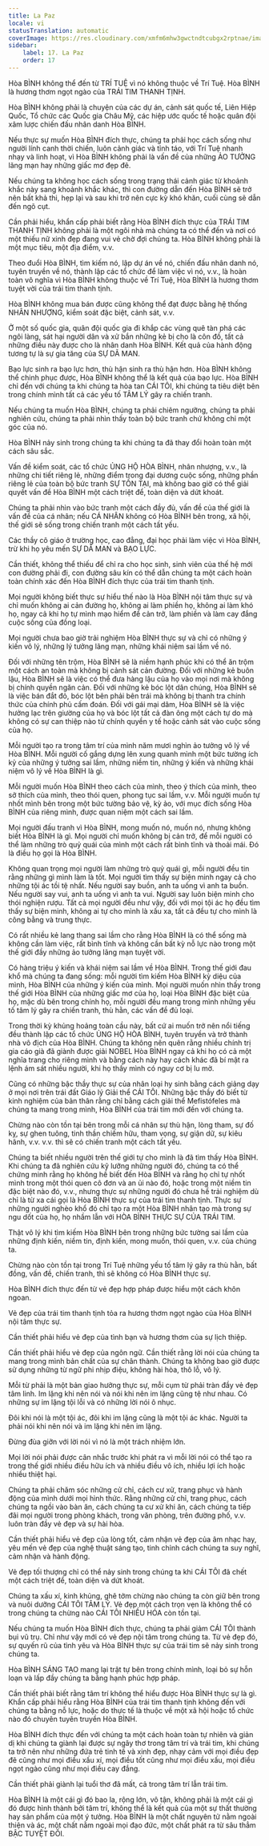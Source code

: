 ```yaml
---
title: La Paz
locale: vi
statusTranslation: automatic
coverImage: https://res.cloudinary.com/xmfm6mhw3gwctndtcubgx2rptnae/image/upload/v1740337243/small_cover_educacion_fundamental_a051170f1c.webp
sidebar:
    label: 17. La Paz
    order: 17
---
```

Hòa BÌNH không thể đến từ TRÍ TUỆ vì nó không thuộc về Trí Tuệ. Hòa BÌNH là hương thơm ngọt ngào của TRÁI TIM THANH TỊNH.

Hòa BÌNH không phải là chuyện của các dự án, cảnh sát quốc tế, Liên Hiệp Quốc, Tổ chức các Quốc gia Châu Mỹ, các hiệp ước quốc tế hoặc quân đội xâm lược chiến đấu nhân danh Hòa BÌNH.

Nếu thực sự muốn Hòa BÌNH đích thực, chúng ta phải học cách sống như người lính canh thời chiến, luôn cảnh giác và tỉnh táo, với Trí Tuệ nhanh nhạy và linh hoạt, vì Hòa BÌNH không phải là vấn đề của những ẢO TƯỞNG lãng mạn hay những giấc mơ đẹp đẽ.

Nếu chúng ta không học cách sống trong trạng thái cảnh giác từ khoảnh khắc này sang khoảnh khắc khác, thì con đường dẫn đến Hòa BÌNH sẽ trở nên bất khả thi, hẹp lại và sau khi trở nên cực kỳ khó khăn, cuối cùng sẽ dẫn đến ngõ cụt.

Cần phải hiểu, khẩn cấp phải biết rằng Hòa BÌNH đích thực của TRÁI TIM THANH TỊNH không phải là một ngôi nhà mà chúng ta có thể đến và nơi có một thiếu nữ xinh đẹp đang vui vẻ chờ đợi chúng ta. Hòa BÌNH không phải là một mục tiêu, một địa điểm, v.v.

Theo đuổi Hòa BÌNH, tìm kiếm nó, lập dự án về nó, chiến đấu nhân danh nó, tuyên truyền về nó, thành lập các tổ chức để làm việc vì nó, v.v., là hoàn toàn vô nghĩa vì Hòa BÌNH không thuộc về Trí Tuệ, Hòa BÌNH là hương thơm tuyệt vời của trái tim thanh tịnh.

Hòa BÌNH không mua bán được cũng không thể đạt được bằng hệ thống NHÂN NHƯỢNG, kiểm soát đặc biệt, cảnh sát, v.v.

Ở một số quốc gia, quân đội quốc gia đi khắp các vùng quê tàn phá các ngôi làng, sát hại người dân và xử bắn những kẻ bị cho là côn đồ, tất cả những điều này được cho là nhân danh Hòa BÌNH. Kết quả của hành động tương tự là sự gia tăng của SỰ DÃ MAN.

Bạo lực sinh ra bạo lực hơn, thù hận sinh ra thù hận hơn. Hòa BÌNH không thể chinh phục được, Hòa BÌNH không thể là kết quả của bạo lực. Hòa BÌNH chỉ đến với chúng ta khi chúng ta hòa tan CÁI TÔI, khi chúng ta tiêu diệt bên trong chính mình tất cả các yếu tố TÂM LÝ gây ra chiến tranh.

Nếu chúng ta muốn Hòa BÌNH, chúng ta phải chiêm ngưỡng, chúng ta phải nghiên cứu, chúng ta phải nhìn thấy toàn bộ bức tranh chứ không chỉ một góc của nó.

Hòa BÌNH nảy sinh trong chúng ta khi chúng ta đã thay đổi hoàn toàn một cách sâu sắc.

Vấn đề kiểm soát, các tổ chức ỦNG HỘ HÒA BÌNH, nhân nhượng, v.v., là những chi tiết riêng lẻ, những điểm trong đại dương cuộc sống, những phần riêng lẻ của toàn bộ bức tranh SỰ TỒN TẠI, mà không bao giờ có thể giải quyết vấn đề Hòa BÌNH một cách triệt để, toàn diện và dứt khoát.

Chúng ta phải nhìn vào bức tranh một cách đầy đủ, vấn đề của thế giới là vấn đề của cá nhân; nếu CÁ NHÂN không có Hòa BÌNH bên trong, xã hội, thế giới sẽ sống trong chiến tranh một cách tất yếu.

Các thầy cô giáo ở trường học, cao đẳng, đại học phải làm việc vì Hòa BÌNH, trừ khi họ yêu mến SỰ DÃ MAN và BẠO LỰC.

Cần thiết, không thể thiếu để chỉ ra cho học sinh, sinh viên của thế hệ mới con đường phải đi, con đường sâu kín có thể dẫn chúng ta một cách hoàn toàn chính xác đến Hòa BÌNH đích thực của trái tim thanh tịnh.

Mọi người không biết thực sự hiểu thế nào là Hòa BÌNH nội tâm thực sự và chỉ muốn không ai cản đường họ, không ai làm phiền họ, không ai làm khó họ, ngay cả khi họ tự mình mạo hiểm để cản trở, làm phiền và làm cay đắng cuộc sống của đồng loại.

Mọi người chưa bao giờ trải nghiệm Hòa BÌNH thực sự và chỉ có những ý kiến ​​vô lý, những lý tưởng lãng mạn, những khái niệm sai lầm về nó.

Đối với những tên trộm, Hòa BÌNH sẽ là niềm hạnh phúc khi có thể ăn trộm một cách an toàn mà không bị cảnh sát cản đường. Đối với những kẻ buôn lậu, Hòa BÌNH sẽ là việc có thể đưa hàng lậu của họ vào mọi nơi mà không bị chính quyền ngăn cản. Đối với những kẻ bóc lột dân chúng, Hòa BÌNH sẽ là việc bán đắt đỏ, bóc lột bên phải bên trái mà không bị thanh tra chính thức của chính phủ cấm đoán. Đối với gái mại dâm, Hòa BÌNH sẽ là việc hưởng lạc trên giường của họ và bóc lột tất cả đàn ông một cách tự do mà không có sự can thiệp nào từ chính quyền y tế hoặc cảnh sát vào cuộc sống của họ.

Mỗi người tạo ra trong tâm trí của mình năm mươi nghìn ảo tưởng vô lý về Hòa BÌNH. Mỗi người cố gắng dựng lên xung quanh mình một bức tường ích kỷ của những ý tưởng sai lầm, những niềm tin, những ý kiến ​​và những khái niệm vô lý về Hòa BÌNH là gì.

Mỗi người muốn Hòa BÌNH theo cách của mình, theo ý thích của mình, theo sở thích của mình, theo thói quen, phong tục sai lầm, v.v. Mỗi người muốn tự nhốt mình bên trong một bức tường bảo vệ, kỳ ảo, với mục đích sống Hòa BÌNH của riêng mình, được quan niệm một cách sai lầm.

Mọi người đấu tranh vì Hòa BÌNH, mong muốn nó, muốn nó, nhưng không biết Hòa BÌNH là gì. Mọi người chỉ muốn không bị cản trở, để mỗi người có thể làm những trò quỷ quái của mình một cách rất bình tĩnh và thoải mái. Đó là điều họ gọi là Hòa BÌNH.

Không quan trọng mọi người làm những trò quỷ quái gì, mỗi người đều tin rằng những gì mình làm là tốt. Mọi người tìm thấy sự biện minh ngay cả cho những tội ác tồi tệ nhất. Nếu người say buồn, anh ta uống vì anh ta buồn. Nếu người say vui, anh ta uống vì anh ta vui. Người say luôn biện minh cho thói nghiện rượu. Tất cả mọi người đều như vậy, đối với mọi tội ác họ đều tìm thấy sự biện minh, không ai tự cho mình là xấu xa, tất cả đều tự cho mình là công bằng và trung thực.

Có rất nhiều kẻ lang thang sai lầm cho rằng Hòa BÌNH là có thể sống mà không cần làm việc, rất bình tĩnh và không cần bất kỳ nỗ lực nào trong một thế giới đầy những ảo tưởng lãng mạn tuyệt vời.

Có hàng triệu ý kiến ​​và khái niệm sai lầm về Hòa BÌNH. Trong thế giới đau khổ mà chúng ta đang sống: mỗi người tìm kiếm Hòa BÌNH kỳ diệu của mình, Hòa BÌNH của những ý kiến ​​của mình. Mọi người muốn nhìn thấy trong thế giới Hòa BÌNH của những giấc mơ của họ, loại Hòa BÌNH đặc biệt của họ, mặc dù bên trong chính họ, mỗi người đều mang trong mình những yếu tố tâm lý gây ra chiến tranh, thù hằn, các vấn đề đủ loại.

Trong thời kỳ khủng hoảng toàn cầu này, bất cứ ai muốn trở nên nổi tiếng đều thành lập các tổ chức ỦNG HỘ HÒA BÌNH, tuyên truyền và trở thành nhà vô địch của Hòa BÌNH. Chúng ta không nên quên rằng nhiều chính trị gia cáo già đã giành được giải NOBEL Hòa BÌNH ngay cả khi họ có cả một nghĩa trang cho riêng mình và bằng cách này hay cách khác đã bí mật ra lệnh ám sát nhiều người, khi họ thấy mình có nguy cơ bị lu mờ.

Cũng có những bậc thầy thực sự của nhân loại hy sinh bằng cách giảng dạy ở mọi nơi trên trái đất Giáo lý Giải thể CÁI TÔI. Những bậc thầy đó biết từ kinh nghiệm của bản thân rằng chỉ bằng cách giải thể Mefistófeles mà chúng ta mang trong mình, Hòa BÌNH của trái tim mới đến với chúng ta.

Chừng nào còn tồn tại bên trong mỗi cá nhân sự thù hận, lòng tham, sự đố kỵ, sự ghen tuông, tinh thần chiếm hữu, tham vọng, sự giận dữ, sự kiêu hãnh, v.v. v.v. thì sẽ có chiến tranh một cách tất yếu.

Chúng ta biết nhiều người trên thế giới tự cho mình là đã tìm thấy Hòa BÌNH. Khi chúng ta đã nghiên cứu kỹ lưỡng những người đó, chúng ta có thể chứng minh rằng họ không hề biết đến Hòa BÌNH và rằng họ chỉ tự nhốt mình trong một thói quen cô đơn và an ủi nào đó, hoặc trong một niềm tin đặc biệt nào đó, v.v., nhưng thực sự những người đó chưa hề trải nghiệm dù chỉ là từ xa cái gọi là Hòa BÌNH thực sự của trái tim thanh tịnh. Thực sự những người nghèo khổ đó chỉ tạo ra một Hòa BÌNH nhân tạo mà trong sự ngu dốt của họ, họ nhầm lẫn với HÒA BÌNH THỰC SỰ CỦA TRÁI TIM.

Thật vô lý khi tìm kiếm Hòa BÌNH bên trong những bức tường sai lầm của những định kiến, niềm tin, định kiến, mong muốn, thói quen, v.v. của chúng ta.

Chừng nào còn tồn tại trong Trí Tuệ những yếu tố tâm lý gây ra thù hằn, bất đồng, vấn đề, chiến tranh, thì sẽ không có Hòa BÌNH thực sự.

Hòa BÌNH đích thực đến từ vẻ đẹp hợp pháp được hiểu một cách khôn ngoan.

Vẻ đẹp của trái tim thanh tịnh tỏa ra hương thơm ngọt ngào của Hòa BÌNH nội tâm thực sự.

Cần thiết phải hiểu vẻ đẹp của tình bạn và hương thơm của sự lịch thiệp.

Cần thiết phải hiểu vẻ đẹp của ngôn ngữ. Cần thiết rằng lời nói của chúng ta mang trong mình bản chất của sự chân thành. Chúng ta không bao giờ được sử dụng những từ ngữ phi nhịp điệu, không hài hòa, thô lỗ, vô lý.

Mỗi từ phải là một bản giao hưởng thực sự, mỗi cụm từ phải tràn đầy vẻ đẹp tâm linh. Im lặng khi nên nói và nói khi nên im lặng cũng tệ như nhau. Có những sự im lặng tội lỗi và có những lời nói ô nhục.

Đôi khi nói là một tội ác, đôi khi im lặng cũng là một tội ác khác. Người ta phải nói khi nên nói và im lặng khi nên im lặng.

Đừng đùa giỡn với lời nói vì nó là một trách nhiệm lớn.

Mọi lời nói phải được cân nhắc trước khi phát ra vì mỗi lời nói có thể tạo ra trong thế giới nhiều điều hữu ích và nhiều điều vô ích, nhiều lợi ích hoặc nhiều thiệt hại.

Chúng ta phải chăm sóc những cử chỉ, cách cư xử, trang phục và hành động của mình dưới mọi hình thức. Rằng những cử chỉ, trang phục, cách chúng ta ngồi vào bàn ăn, cách chúng ta cư xử khi ăn, cách chúng ta tiếp đãi mọi người trong phòng khách, trong văn phòng, trên đường phố, v.v. luôn tràn đầy vẻ đẹp và sự hài hòa.

Cần thiết phải hiểu vẻ đẹp của lòng tốt, cảm nhận vẻ đẹp của âm nhạc hay, yêu mến vẻ đẹp của nghệ thuật sáng tạo, tinh chỉnh cách chúng ta suy nghĩ, cảm nhận và hành động.

Vẻ đẹp tối thượng chỉ có thể nảy sinh trong chúng ta khi CÁI TÔI đã chết một cách triệt để, toàn diện và dứt khoát.

Chúng ta xấu xí, kinh khủng, ghê tởm chừng nào chúng ta còn giữ bên trong và nuôi dưỡng CÁI TÔI TÂM LÝ. Vẻ đẹp một cách trọn vẹn là không thể có trong chúng ta chừng nào CÁI TÔI NHIỀU HÓA còn tồn tại.

Nếu chúng ta muốn Hòa BÌNH đích thực, chúng ta phải giảm CÁI TÔI thành bụi vũ trụ. Chỉ như vậy mới có vẻ đẹp nội tâm trong chúng ta. Từ vẻ đẹp đó, sự quyến rũ của tình yêu và Hòa BÌNH thực sự của trái tim sẽ nảy sinh trong chúng ta.

Hòa BÌNH SÁNG TẠO mang lại trật tự bên trong chính mình, loại bỏ sự hỗn loạn và lấp đầy chúng ta bằng hạnh phúc hợp pháp.

Cần thiết phải biết rằng tâm trí không thể hiểu được Hòa BÌNH thực sự là gì. Khẩn cấp phải hiểu rằng Hòa BÌNH của trái tim thanh tịnh không đến với chúng ta bằng nỗ lực, hoặc do thực tế là thuộc về một xã hội hoặc tổ chức nào đó chuyên tuyên truyền Hòa BÌNH.

Hòa BÌNH đích thực đến với chúng ta một cách hoàn toàn tự nhiên và giản dị khi chúng ta giành lại được sự ngây thơ trong tâm trí và trái tim, khi chúng ta trở nên như những đứa trẻ tinh tế và xinh đẹp, nhạy cảm với mọi điều đẹp đẽ cũng như mọi điều xấu xí, mọi điều tốt cũng như mọi điều xấu, mọi điều ngọt ngào cũng như mọi điều cay đắng.

Cần thiết phải giành lại tuổi thơ đã mất, cả trong tâm trí lẫn trái tim.

Hòa BÌNH là một cái gì đó bao la, rộng lớn, vô tận, không phải là một cái gì đó được hình thành bởi tâm trí, không thể là kết quả của một sự thất thường hay sản phẩm của một ý tưởng. Hòa BÌNH là một chất nguyên tử nằm ngoài thiện và ác, một chất nằm ngoài mọi đạo đức, một chất phát ra từ sâu thẳm BẬC TUYỆT ĐỐI.

